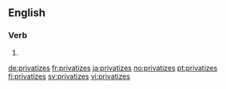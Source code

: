 ==English==

===Verb===
{{head|en|verb form}}

# {{en-third-person singular of|privatize}}

[[de:privatizes]]
[[fr:privatizes]]
[[ja:privatizes]]
[[no:privatizes]]
[[pt:privatizes]]
[[fi:privatizes]]
[[sv:privatizes]]
[[vi:privatizes]]
